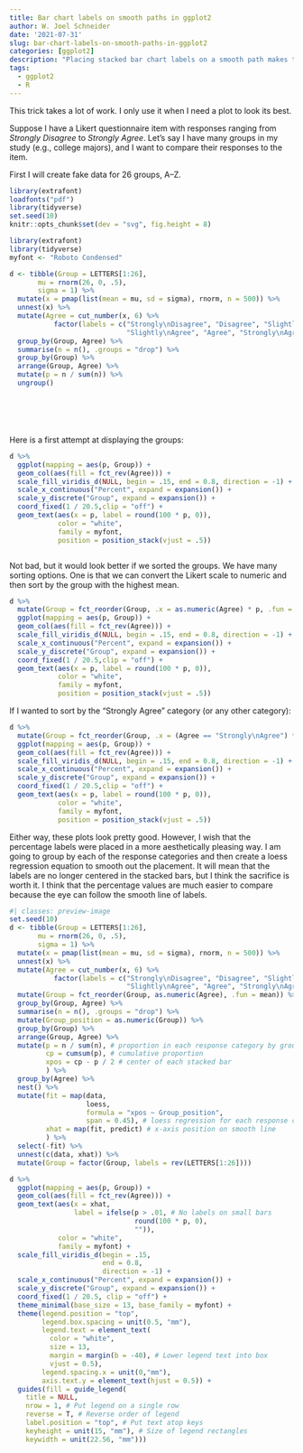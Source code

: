 ```yaml
---
title: Bar chart labels on smooth paths in ggplot2
author: W. Joel Schneider
date: '2021-07-31'
slug: bar-chart-labels-on-smooth-paths-in-ggplot2
categories: [ggplot2]
description: "Placing stacked bar chart labels on a smooth path makes them easier to compare."
tags:
  - ggplot2
  - R
---
```


This trick takes a lot of work. I only use it when I need a plot to look its best.

Suppose I have a Likert questionnaire item with responses ranging from *Strongly Disagree* to *Strongly Agree*. Let's say I have many groups in my study (e.g., college majors), and I want to compare their responses to the item.

First I will create fake data for 26 groups, A--Z.

```r
library(extrafont)
loadfonts("pdf")
library(tidyverse)
set.seed(10)
knitr::opts_chunk$set(dev = "svg", fig.height = 8)
```


```r
library(extrafont)
library(tidyverse)
myfont <- "Roboto Condensed"

d <- tibble(Group = LETTERS[1:26],
       mu = rnorm(26, 0, .5),
       sigma = 1) %>% 
  mutate(x = pmap(list(mean = mu, sd = sigma), rnorm, n = 500)) %>% 
  unnest(x) %>% 
  mutate(Agree = cut_number(x, 6) %>% 
           factor(labels = c("Strongly\nDisagree", "Disagree", "Slightly\nDisagree", 
                             "Slightly\nAgree", "Agree", "Strongly\nAgree"))) %>% 
  group_by(Group, Agree) %>% 
  summarise(n = n(), .groups = "drop") %>% 
  group_by(Group) %>% 
  arrange(Group, Agree) %>% 
  mutate(p = n / sum(n)) %>% 
  ungroup()







```

Here is a first attempt at displaying the groups:

```r
d %>% 
  ggplot(mapping = aes(p, Group)) + 
  geom_col(aes(fill = fct_rev(Agree))) + 
  scale_fill_viridis_d(NULL, begin = .15, end = 0.8, direction = -1) +
  scale_x_continuous("Percent", expand = expansion()) +
  scale_y_discrete("Group", expand = expansion()) + 
  coord_fixed(1 / 20.5,clip = "off") + 
  geom_text(aes(x = p, label = round(100 * p, 0)), 
            color = "white",
            family = myfont,
            position = position_stack(vjust = .5))



```

Not bad, but it would look better if we sorted the groups. We have many sorting options. One is that we can convert the Likert scale to numeric and then sort by the group with the highest mean.

```r
d %>%  
  mutate(Group = fct_reorder(Group, .x = as.numeric(Agree) * p, .fun = mean)) %>% 
  ggplot(mapping = aes(p, Group)) + 
  geom_col(aes(fill = fct_rev(Agree))) + 
  scale_fill_viridis_d(NULL, begin = .15, end = 0.8, direction = -1) +
  scale_x_continuous("Percent", expand = expansion()) +
  scale_y_discrete("Group", expand = expansion()) + 
  coord_fixed(1 / 20.5,clip = "off") + 
  geom_text(aes(x = p, label = round(100 * p, 0)), 
            color = "white",
            family = myfont,
            position = position_stack(vjust = .5))
```

If I wanted to sort by the "Strongly Agree" category (or any other category):


```r
d %>%  
  mutate(Group = fct_reorder(Group, .x = (Agree == "Strongly\nAgree") * p, .fun = mean)) %>% 
  ggplot(mapping = aes(p, Group)) + 
  geom_col(aes(fill = fct_rev(Agree))) + 
  scale_fill_viridis_d(NULL, begin = .15, end = 0.8, direction = -1) +
  scale_x_continuous("Percent", expand = expansion()) +
  scale_y_discrete("Group", expand = expansion()) + 
  coord_fixed(1 / 20.5,clip = "off") + 
  geom_text(aes(x = p, label = round(100 * p, 0)), 
            color = "white",
            family = myfont,
            position = position_stack(vjust = .5))
```

Either way, these plots look pretty good. However, I wish that the percentage labels were placed in a more aesthetically pleasing way. I am going to group by each of the response categories and then create a loess regression equation to smooth out the placement. It will mean that the labels are no longer centered in the stacked bars, but I think the sacrifice is worth it. I think that the percentage values are much easier to compare because the eye can follow the smooth line of labels.

```r
#| classes: preview-image
set.seed(10)
d <- tibble(Group = LETTERS[1:26],
       mu = rnorm(26, 0, .5),
       sigma = 1) %>% 
  mutate(x = pmap(list(mean = mu, sd = sigma), rnorm, n = 500)) %>% 
  unnest(x) %>% 
  mutate(Agree = cut_number(x, 6) %>% 
           factor(labels = c("Strongly\nDisagree", "Disagree", "Slightly\nDisagree", 
                             "Slightly\nAgree", "Agree", "Strongly\nAgree"))) %>% 
  mutate(Group = fct_reorder(Group, as.numeric(Agree), .fun = mean)) %>% 
  group_by(Group, Agree) %>% 
  summarise(n = n(), .groups = "drop") %>% 
  mutate(Group_position = as.numeric(Group)) %>% 
  group_by(Group) %>% 
  arrange(Group, Agree) %>% 
  mutate(p = n / sum(n), # proportion in each response category by group
         cp = cumsum(p), # cumulative proportion
         xpos = cp - p / 2 # center of each stacked bar
         ) %>% 
  group_by(Agree) %>% 
  nest() %>% 
  mutate(fit = map(data, 
                   loess, 
                   formula = "xpos ~ Group_position", 
                   span = 0.45), # loess regression for each response category
         xhat = map(fit, predict) # x-axis position on smooth line
         ) %>% 
  select(-fit) %>% 
  unnest(c(data, xhat)) %>% 
  mutate(Group = factor(Group, labels = rev(LETTERS[1:26])))

d %>% 
  ggplot(mapping = aes(p, Group)) + 
  geom_col(aes(fill = fct_rev(Agree))) + 
  geom_text(aes(x = xhat, 
                label = ifelse(p > .01, # No labels on small bars
                               round(100 * p, 0), 
                               "")), 
            color = "white",
            family = myfont) +
  scale_fill_viridis_d(begin = .15, 
                       end = 0.8, 
                       direction = -1) +
  scale_x_continuous("Percent", expand = expansion()) +
  scale_y_discrete("Group", expand = expansion()) + 
  coord_fixed(1 / 20.5, clip = "off") + 
  theme_minimal(base_size = 13, base_family = myfont) + 
  theme(legend.position = "top", 
        legend.box.spacing = unit(0.5, "mm"),
        legend.text = element_text(
          color = "white", 
          size = 13,
          margin = margin(b = -40), # Lower legend text into box
          vjust = 0.5), 
        legend.spacing.x = unit(0,"mm"),
        axis.text.y = element_text(hjust = 0.5)) + 
  guides(fill = guide_legend(
    title = NULL, 
    nrow = 1, # Put legend on a single row
    reverse = T, # Reverse order of legend
    label.position = "top", # Put text atop keys
    keyheight = unit(15, "mm"), # Size of legend rectangles
    keywidth = unit(22.56, "mm"))) 


```

